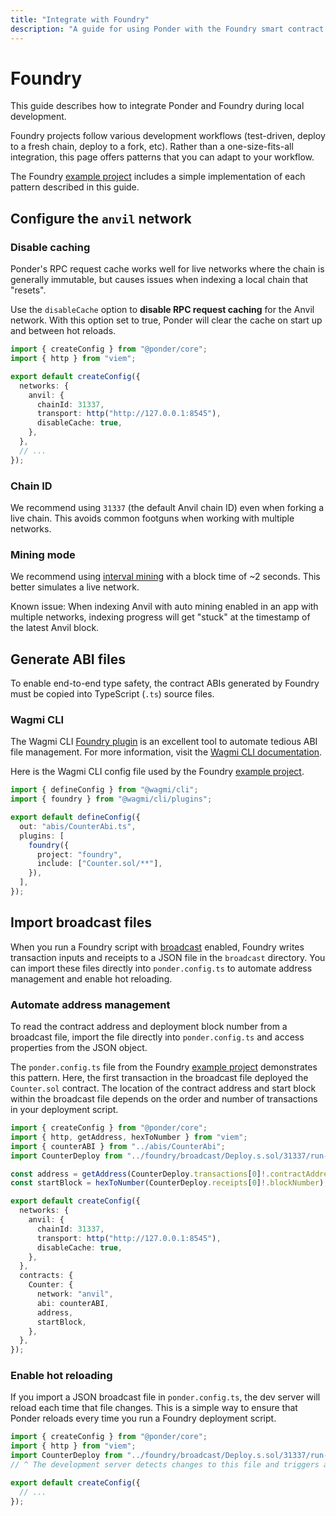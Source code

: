 ```yaml
---
title: "Integrate with Foundry"
description: "A guide for using Ponder with the Foundry smart contract development toolchain."
---
```



# Foundry

This guide describes how to integrate Ponder and Foundry during local development.

Foundry projects follow various development workflows (test-driven, deploy to a fresh chain, deploy to a fork, etc). Rather than a one-size-fits-all integration, this page offers patterns that you can adapt to your workflow.

The Foundry [example project](https://github.com/ponder-sh/ponder/tree/main/examples/with-foundry) includes a simple implementation of each pattern described in this guide.

## Configure the `anvil` network

### Disable caching

Ponder's RPC request cache works well for live networks where the chain is generally immutable, but causes issues when indexing a local chain that "resets".

Use the `disableCache` option to **disable RPC request caching** for the Anvil network. With this option set to true, Ponder will clear the cache on start up and between hot reloads.

```ts filename="ponder.config.ts" {9}
import { createConfig } from "@ponder/core";
import { http } from "viem";

export default createConfig({
  networks: {
    anvil: { 
      chainId: 31337,
      transport: http("http://127.0.0.1:8545"),
      disableCache: true,
    },
  },
  // ...
});
```

### Chain ID

We recommend using `31337` (the default Anvil chain ID) even when forking a live chain. This avoids common footguns when working with multiple networks.

### Mining mode

We recommend using [interval mining](https://book.getfoundry.sh/reference/anvil/#mining-modes) with a block time of ~2 seconds. This better simulates a live network.

<Callout type="warning">Known issue: When indexing Anvil with auto mining enabled in an app with multiple networks, indexing progress will get "stuck" at the timestamp of the latest Anvil block. </Callout>

## Generate ABI files

To enable end-to-end type safety, the contract ABIs generated by Foundry must be copied into TypeScript (`.ts`) source files.

### Wagmi CLI

The Wagmi CLI [Foundry plugin](https://wagmi.sh/cli/api/plugins/foundry) is an excellent tool to automate tedious ABI file management. For more information, visit the [Wagmi CLI documentation](https://wagmi.sh/cli/getting-started).

Here is the Wagmi CLI config file used by the Foundry [example project](https://github.com/ponder-sh/ponder/tree/main/examples/with-foundry).

```ts filename="wagmi.config.ts"
import { defineConfig } from "@wagmi/cli";
import { foundry } from "@wagmi/cli/plugins";

export default defineConfig({
  out: "abis/CounterAbi.ts",
  plugins: [
    foundry({
      project: "foundry",
      include: ["Counter.sol/**"],
    }),
  ],
});
```

## Import broadcast files

When you run a Foundry script with [broadcast](https://book.getfoundry.sh/tutorials/solidity-scripting?highlight=deploy#deploying-locally) enabled, Foundry writes transaction inputs and receipts to a JSON file in the `broadcast` directory. You can import these files directly into `ponder.config.ts` to automate address management and enable hot reloading.

### Automate address management

To read the contract address and deployment block number from a broadcast file, import the file directly into `ponder.config.ts` and access properties from the JSON object.

The `ponder.config.ts` file from the Foundry [example project](https://github.com/ponder-sh/ponder/tree/main/examples/with-foundry) demonstrates this pattern. Here, the first transaction in the broadcast file deployed the `Counter.sol` contract. The location of the contract address and start block within the broadcast file depends on the order and number of transactions in your deployment script.

```ts filename="ponder.config.ts" {4, 6-7, 21-22}
import { createConfig } from "@ponder/core";
import { http, getAddress, hexToNumber } from "viem";
import { counterABI } from "../abis/CounterAbi";
import CounterDeploy from "../foundry/broadcast/Deploy.s.sol/31337/run-latest.json";

const address = getAddress(CounterDeploy.transactions[0]!.contractAddress);
const startBlock = hexToNumber(CounterDeploy.receipts[0]!.blockNumber);

export default createConfig({
  networks: {
    anvil: {
      chainId: 31337,
      transport: http("http://127.0.0.1:8545"),
      disableCache: true,
    },
  },
  contracts: {
    Counter: {
      network: "anvil",
      abi: counterABI,
      address,
      startBlock,
    },
  },
});
```

### Enable hot reloading

If you import a JSON broadcast file in `ponder.config.ts`, the dev server will reload each time that file changes. This is a simple way to ensure that Ponder reloads every time you run a Foundry deployment script.

```ts filename="ponder.config.ts" {3-4}
import { createConfig } from "@ponder/core";
import { http } from "viem";
import CounterDeploy from "../foundry/broadcast/Deploy.s.sol/31337/run-latest.json";
// ^ The development server detects changes to this file and triggers a hot reload.

export default createConfig({
  // ...
});
```